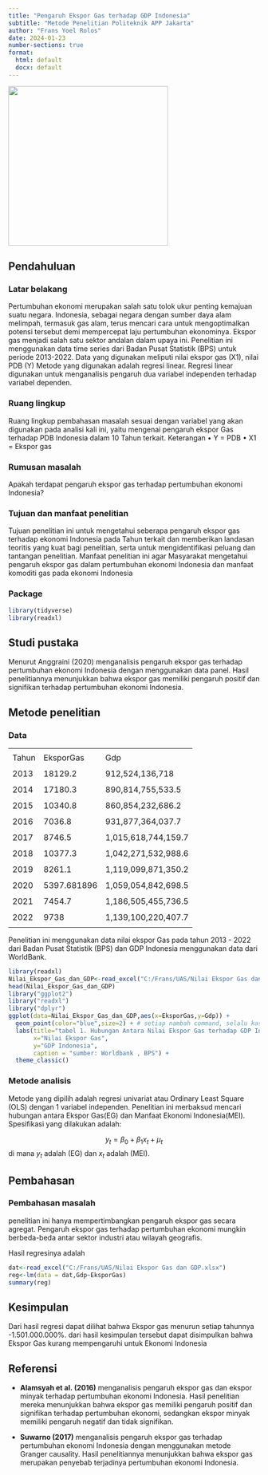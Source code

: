---
title: "Pengaruh Ekspor Gas terhadap GDP Indonesia"
subtitle: "Metode Penelitian Politeknik APP Jakarta"
author: "Frans Yoel Rolos"
date: 2024-01-23
number-sections: true
format:
  html: default
  docx: default
---

![](poltekapp.jpg){width="320"}

## Pendahuluan

### Latar belakang

Pertumbuhan ekonomi merupakan salah satu tolok ukur penting kemajuan
suatu negara. Indonesia, sebagai negara dengan sumber daya alam
melimpah, termasuk gas alam, terus mencari cara untuk mengoptimalkan
potensi tersebut demi mempercepat laju pertumbuhan ekonominya. Ekspor
gas menjadi salah satu sektor andalan dalam upaya ini. Penelitian ini
menggunakan data time series dari Badan Pusat Statistik (BPS) untuk
periode 2013-2022. Data yang digunakan meliputi nilai ekspor gas (X1),
nilai PDB (Y) Metode yang digunakan adalah regresi linear. Regresi
linear digunakan untuk menganalisis pengaruh dua variabel independen
terhadap variabel dependen.

### Ruang lingkup

Ruang lingkup pembahasan masalah sesuai dengan variabel yang akan
digunakan pada analisi kali ini, yaitu mengenai pengaruh ekspor Gas
terhadap PDB Indonesia dalam 10 Tahun terkait. Keterangan • Y = PDB • X1
= Ekspor gas

### Rumusan masalah

Apakah terdapat pengaruh ekspor gas terhadap pertumbuhan ekonomi
Indonesia?

### Tujuan dan manfaat penelitian

Tujuan penelitian ini untuk mengetahui seberapa pengaruh ekspor gas
terhadap ekonomi Indonesia pada Tahun terkait dan memberikan landasan
teoritis yang kuat bagi penelitian, serta untuk mengidentifikasi peluang
dan tantangan penelitian. Manfaat penelitian ini agar Masyarakat
mengetahui pengaruh ekspor gas dalam pertumbuhan ekonomi Indonesia dan
manfaat komoditi gas pada ekonomi Indonesia

### Package

```{r}
library(tidyverse)
library(readxl)
```

## Studi pustaka

Menurut Anggraini (2020) menganalisis pengaruh ekspor gas terhadap
pertumbuhan ekonomi Indonesia dengan menggunakan data panel. Hasil
penelitiannya menunjukkan bahwa ekspor gas memiliki pengaruh positif dan
signifikan terhadap pertumbuhan ekonomi Indonesia.

## Metode penelitian

### Data

|       |             |                     |
|-------|-------------|---------------------|
|       |             |                     |
| Tahun | EksporGas   | Gdp                 |
|       |             |                     |
| 2013  | 18129.2     | 912,524,136,718     |
|       |             |                     |
| 2014  | 17180.3     | 890,814,755,533.5   |
|       |             |                     |
| 2015  | 10340.8     | 860,854,232,686.2   |
|       |             |                     |
| 2016  | 7036.8      | 931,877,364,037.7   |
|       |             |                     |
| 2017  | 8746.5      | 1,015,618,744,159.7 |
|       |             |                     |
| 2018  | 10377.3     | 1,042,271,532,988.6 |
|       |             |                     |
| 2019  | 8261.1      | 1,119,099,871,350.2 |
|       |             |                     |
| 2020  | 5397.681896 | 1,059,054,842,698.5 |
|       |             |                     |
| 2021  | 7454.7      | 1,186,505,455,736.5 |
|       |             |                     |
| 2022  | 9738        | 1,139,100,220,407.7 |
|       |             |                     |

Penelitian ini menggunakan data nilai ekspor Gas pada tahun 2013 - 2022
dari Badan Pusat Statistik (BPS) dan GDP Indonesia menggunakan data dari
WorldBank.

```{r}
library(readxl)
Nilai_Ekspor_Gas_dan_GDP<-read_excel("C:/Frans/UAS/Nilai Ekspor Gas dan GDP.xlsx")
head(Nilai_Ekspor_Gas_dan_GDP)
library("ggplot2")
library("readxl")
library("dplyr")
ggplot(data=Nilai_Ekspor_Gas_dan_GDP,aes(x=EksporGas,y=Gdp)) +
  geom_point(color="blue",size=2) + # setiap nambah command, selalu kasih tanda +
  labs(title="tabel 1. Hubungan Antara Nilai Ekspor Gas terhadap GDP Indonesia",
       x="Nilai Ekspor Gas",
       y="GDP Indonesia",
       caption = "sumber: Worldbank , BPS") +
  theme_classic()
```

### Metode analisis

Metode yang dipilih adalah regresi univariat atau Ordinary Least Square
(OLS) dengan 1 variabel independen. Penelitian ini merbaksud mencari
hubungan antara Ekspor Gas(EG) dan Manfaat Ekonomi Indonesia(MEI).
Spesifikasi yang dilakukan adalah:

$$
y_{t}=\beta_0 + \beta_1 x_t+\mu_t
$$ di mana $y_t$ adalah (EG) dan $x_t$ adalah (MEI).

## Pembahasan

### Pembahasan masalah

penelitian ini hanya mempertimbangkan pengaruh ekspor gas secara
agregat. Pengaruh ekspor gas terhadap pertumbuhan ekonomi mungkin
berbeda-beda antar sektor industri atau wilayah geografis.

Hasil regresinya adalah

```{r}
dat<-read_excel("C:/Frans/UAS/Nilai Ekspor Gas dan GDP.xlsx")
reg<-lm(data = dat,Gdp~EksporGas)
summary(reg)
```

## Kesimpulan

Dari hasil regresi dapat dilihat bahwa Ekspor gas menurun setiap
tahunnya -1.501.000.000%. dari hasil kesimpulan tersebut dapat
disimpulkan bahwa Ekspor Gas kurang mempengaruhi untuk Ekonomi Indonesia

## Referensi

-   **Alamsyah et al. (2016)** menganalisis pengaruh ekspor gas dan
    ekspor minyak terhadap pertumbuhan ekonomi Indonesia. Hasil
    penelitian mereka menunjukkan bahwa ekspor gas memiliki pengaruh
    positif dan signifikan terhadap pertumbuhan ekonomi, sedangkan
    ekspor minyak memiliki pengaruh negatif dan tidak signifikan.

-   **Suwarno (2017)** menganalisis pengaruh ekspor gas terhadap
    pertumbuhan ekonomi Indonesia dengan menggunakan metode Granger
    causality. Hasil penelitiannya menunjukkan bahwa ekspor gas
    merupakan penyebab terjadinya pertumbuhan ekonomi Indonesia.
